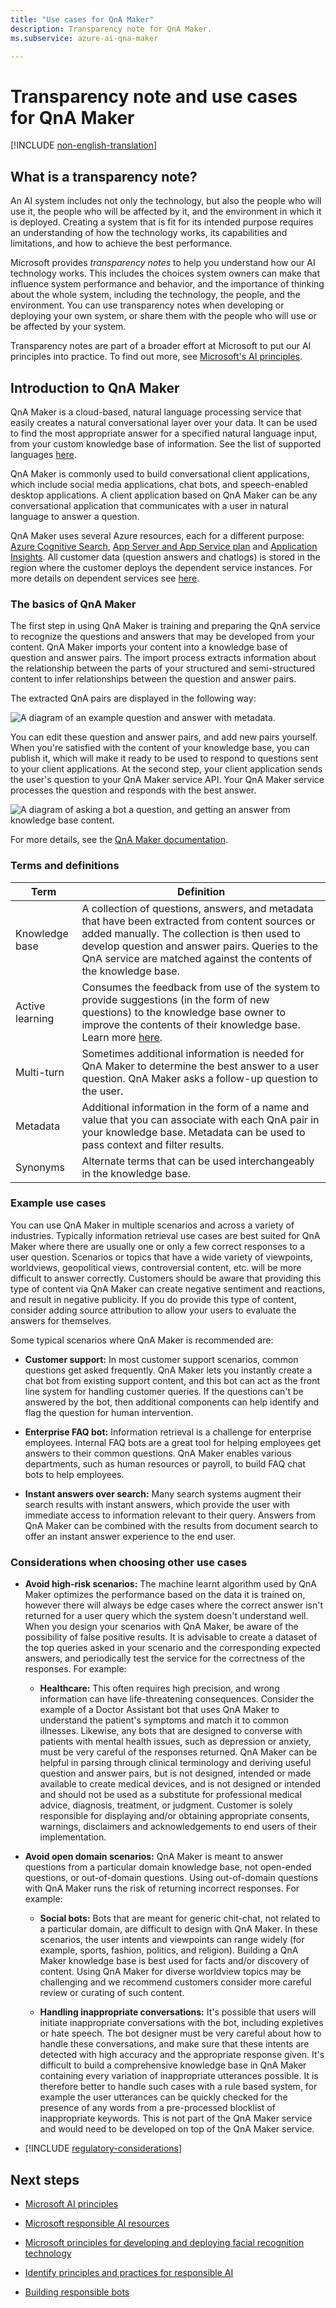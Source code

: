 ```yaml
---
title: "Use cases for QnA Maker"
description: Transparency note for QnA Maker.
ms.subservice: azure-ai-qna-maker

---
```


# Transparency note and use cases for QnA Maker

[!INCLUDE [non-english-translation](../includes/non-english-translation)]

## What is a transparency note?

An AI system includes not only the technology, but also the people who will use it, the people who will be affected by it, and the environment in which it is deployed. Creating a system that is fit for its intended purpose requires an understanding of how the technology works, its capabilities and limitations, and how to achieve the best performance.

Microsoft provides *transparency notes* to help you understand how our AI technology works. This includes the choices system owners can make that influence system performance and behavior, and the importance of thinking about the whole system, including the technology, the people, and the environment. You can use transparency notes when developing or deploying your own system, or share them with the people who will use or be affected by your system.

Transparency notes are part of a broader effort at Microsoft to put our AI principles into practice. To find out more, see [Microsoft's AI principles](https://www.microsoft.com/ai/responsible-ai).

## Introduction to QnA Maker

QnA Maker is a cloud-based, natural language processing service that easily creates a natural conversational layer over your data. It can be used to find the most appropriate answer for a specified natural language input, from your custom knowledge base of information. See the list of supported languages [here](/azure/ai-services/qnamaker/overview/language-support?tabs=v1).

QnA Maker is commonly used to build conversational client applications, which include social media applications, chat bots, and speech-enabled desktop applications. A client application based on QnA Maker can be any conversational application that communicates with a user in natural language to answer a question.

QnA Maker uses several Azure resources, each for a different purpose: [Azure Cognitive Search](/azure/ai-services/qnamaker/concepts/azure-resources#cognitive-search-resource), [App Server and App Service plan](/azure/ai-services/qnamaker/concepts/azure-resources#app-service-and-app-service-plan) and [Application Insights](/azure/ai-services/qnamaker/concepts/azure-resources#application-insights). All customer data (question answers and chatlogs) is stored in the region where the customer deploys the dependent service instances. For more details on dependent services see [here](/azure/ai-services/qnamaker/concepts/plan?tabs=v1).

### The basics of QnA Maker

The first step in using QnA Maker is training and preparing the QnA service to recognize the questions and answers that may be developed from your content.  QnA Maker imports your content into a knowledge base of question and answer pairs. The import process extracts information about the relationship between the parts of your structured and semi-structured content to infer relationships between the question and answer pairs.

The extracted QnA pairs are displayed in the following way:

![A diagram of an example question and answer with metadata.](media\qnamaker-qna-table.png)

You can edit these question and answer pairs, and add new pairs yourself. When you're satisfied with the content of your knowledge base, you can publish it, which will make it ready to be used to respond to questions sent to your client applications. At the second step, your client application sends the user's question to your QnA Maker service API. Your QnA Maker service processes the question and responds with the best answer.

![A diagram of asking a bot a question, and getting an answer from knowledge base content.](media\qnamaker-request-response.png)

For more details, see the [QnA Maker documentation](/azure/ai-services/qnamaker/). 

### Terms and definitions

**Term**    |  **Definition**
------ | ------
Knowledge base   | A collection of questions, answers, and metadata that have been extracted from content sources or added manually. The collection is then used to develop question and answer pairs. Queries to the QnA service are matched against the contents of the knowledge base.
Active learning | Consumes the feedback from use of the system to provide suggestions (in the form of new questions) to the knowledge base owner to improve the contents of their knowledge base. Learn more [here](/azure/ai-services/qnamaker/how-to/use-active-learning?tabs=v1).
Multi-turn | Sometimes additional information is needed for QnA Maker to determine the best answer to a user question. QnA Maker asks a follow-up question to the user.
Metadata | Additional information in the form of a name and value that you can associate with each QnA pair in your knowledge base. Metadata can be used to pass context and filter results.
Synonyms  | Alternate terms that can be used interchangeably in the knowledge base.

### Example use cases

You can use QnA Maker in multiple scenarios and across a variety of industries. Typically information retrieval use cases are best suited for QnA Maker where there are usually one or only a few correct responses to a user question. Scenarios or topics that have a wide variety of viewpoints, worldviews, geopolitical views, controversial content, etc. will be more difficult to answer correctly. Customers should be aware that providing this type of content via QnA Maker can create negative sentiment and reactions, and result in negative publicity. If you do provide this type of content, consider adding source attribution to allow your users to evaluate the answers for themselves. 

Some typical scenarios where QnA Maker is recommended are:

- **Customer support:** In most customer support scenarios, common questions get asked frequently. QnA Maker lets you instantly create a chat bot from existing support content, and this bot can act as the front line system for handling customer queries. If the questions can't be answered by the bot, then additional components can help identify and flag the question for human intervention.

- **Enterprise FAQ bot:** Information retrieval is a challenge for enterprise employees. Internal FAQ bots are a great tool for helping employees get answers to their common questions. QnA Maker enables various departments, such as human resources or payroll, to build FAQ chat bots to help employees.

- **Instant answers over search:** Many search systems augment their search results with instant answers, which provide the user with immediate access to information relevant to their query. Answers from QnA Maker can be combined with the results from document search to offer an instant answer experience to the end user.

### Considerations when choosing other use cases

* **Avoid high-risk scenarios:** The machine learnt algorithm used by QnA Maker optimizes the performance based on the data it is trained on, however there will always be edge cases where the correct answer isn't returned for a user query which the system doesn't understand well. When you design your scenarios with QnA Maker, be aware of the possibility of false positive results. It is advisable to create a dataset of the top queries asked in your scenario and the corresponding expected answers, and periodically test the service for the correctness of the responses. For example:

  * **Healthcare:** This often requires high precision, and wrong information can have life-threatening consequences. Consider the example of a Doctor Assistant bot that uses QnA Maker to understand the patient's symptoms and match it to common illnesses.  Likewise, any bots that are designed to converse with patients with mental health issues, such as depression or anxiety, must be very careful of the responses returned. QnA Maker can be helpful in parsing through clinical terminology and deriving useful question and answer pairs, but is not designed, intended or made available to create medical devices, and is not designed or intended and should not be used as a substitute for professional medical advice, diagnosis, treatment, or judgment. Customer is solely responsible for displaying and/or obtaining appropriate consents, warnings, disclaimers and acknowledgements to end users of their implementation.

* **Avoid open domain scenarios:** QnA Maker is meant to answer questions from a particular domain knowledge base, not open-ended questions, or out-of-domain questions. Using out-of-domain questions with QnA Maker runs the risk of returning incorrect responses. For example:

  * **Social bots:** Bots that are meant for generic chit-chat, not related to a particular domain, are difficult to design with QnA Maker. In these scenarios, the user intents and viewpoints can range widely (for example, sports, fashion, politics, and religion). Building a QnA Maker knowledge base is best used for facts and/or discovery of content.  Using QnA Maker for diverse worldview topics may be challenging and we recommend customers consider more careful review or curating of such content.

  * **Handling inappropriate conversations:** It's possible that users will initiate inappropriate conversations with the bot, including expletives or hate speech. The bot designer must be very careful about how to handle these conversations, and make sure that these intents are detected with high accuracy and the appropriate response given. It's difficult to build a comprehensive knowledge base in QnA Maker containing every variation of inappropriate utterances possible. It is therefore better to handle such cases with a rule based system, for example the user utterances can be quickly checked for the presence of any words from a pre-processed blocklist of inappropriate keywords. This is not part of the QnA Maker service and would need to be developed on top of the QnA Maker service. 

* [!INCLUDE [regulatory-considerations](../includes/regulatory-considerations)]

## Next steps

* [Microsoft AI principles](https://www.microsoft.com/ai/responsible-ai)

* [Microsoft responsible AI resources](https://www.microsoft.com/ai/responsible-ai-resources)

* [Microsoft principles for developing and deploying facial recognition technology](https://blogs.microsoft.com/wp-content/uploads/prod/sites/5/2018/12/MSFT-Principles-on-Facial-Recognition.pdf)

* [Identify principles and practices for responsible AI](/training/paths/responsible-ai-business-principles/)

* [Building responsible bots](https://www.microsoft.com/research/uploads/prod/2018/11/Bot_Guidelines_Nov_2018.pdf)
